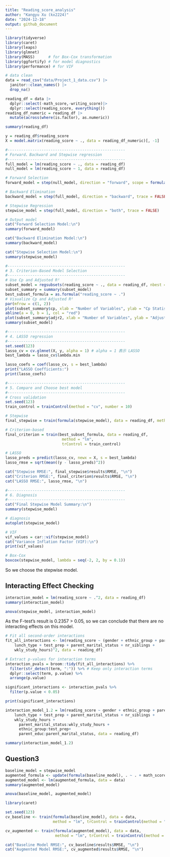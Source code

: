 ```yaml
---
title: "Reading_score_analysis"
author: "Kangyu Xu (kx2224)"
date: "2024-12-18"
output: github_document
---
```


```r
library(tidyverse)
library(caret)
library(leaps)
library(glmnet)
library(MASS)      # for Box-Cox transformation
library(ggfortify) # for model diagnostics
library(performance) # for VIF
```

```r
# data clean
data = read_csv("data/Project_1_data.csv") |>
  janitor::clean_names() |>
  drop_na()

reading_df = data |>
  dplyr::select(-math_score,-writing_score)|>
  dplyr::select(reading_score, everything())
reading_df_numeric = reading_df |>
  mutate(across(where(is.factor), as.numeric))

summary(reading_df)
```

```r
y = reading_df$reading_score
X = model.matrix(reading_score ~ ., data = reading_df_numeric)[, -1]

#----------------------------------------------------
# Forward、Backward and Stepwise regression
#----------------------------------------------------
full_model = lm(reading_score ~ ., data = reading_df)
null_model = lm(reading_score ~ 1, data = reading_df)

# Forward Selection
forward_model = step(null_model, direction = "forward", scope = formula(full_model), trace = FALSE)

# Backward Elimination
backward_model = step(full_model, direction = "backward", trace = FALSE)

# Stepwise Regression
stepwise_model = step(full_model, direction = "both", trace = FALSE)

# Output model
cat("Forward Selection Model:\n")
summary(forward_model)

cat("Backward Elimination Model:\n")
summary(backward_model)

cat("Stepwise Selection Model:\n")
summary(stepwise_model)

```


```r
#----------------------------------------------------
# 3. Criterion-Based Model Selection
#----------------------------------------------------
# Use Cp and Adjusted R² 
subset_model = regsubsets(reading_score ~ ., data = reading_df, nbest = 1)
subset_summary = summary(subset_model)
best_subset_formula = as.formula("reading_score ~ .")
# Visualize Cp and Adjusted R²
par(mfrow = c(1, 2))
plot(subset_summary$cp, xlab = "Number of Variables", ylab = "Cp Statistic", type = "b", main = "Cp Plot")
abline(a = 0, b = 1, col = "red")
plot(subset_summary$adjr2, xlab = "Number of Variables", ylab = "Adjusted R²", type = "b", main = "Adjusted R² Plot")
summary(subset_model)
```

```r
#----------------------------------------------------
# 4. LASSO regression
#----------------------------------------------------
set.seed(123)
lasso_cv = cv.glmnet(X, y, alpha = 1) # alpha = 1 表示 LASSO
best_lambda = lasso_cv$lambda.min

lasso_coefs = coef(lasso_cv, s = best_lambda)
print("LASSO Coefficients:")
print(lasso_coefs)
```



```r
#----------------------------------------------------
# 5. Compare and Choose best model
#----------------------------------------------------
# Cross validation
set.seed(123)
train_control = trainControl(method = "cv", number = 10)

# Stepwise
final_stepwise = train(formula(stepwise_model), data = reading_df, method = "lm", trControl = train_control)

# Criterion-based
final_criterion = train(best_subset_formula, data = reading_df, 
                         method = "lm", 
                         trControl = train_control)

# LASSO
lasso_preds = predict(lasso_cv, newx = X, s = best_lambda)
lasso_rmse = sqrt(mean((y - lasso_preds)^2))

cat("Stepwise RMSE:", final_stepwise$results$RMSE, "\n")
cat("Criterion RMSE:", final_criterion$results$RMSE, "\n")
cat("LASSO RMSE:", lasso_rmse, "\n")
```




```r
#----------------------------------------------------
# 6. Diagnosis
#----------------------------------------------------
cat("Final Stepwise Model Summary:\n")
summary(stepwise_model)

# diagnosis
autoplot(stepwise_model)

# VIF
vif_values = car::vif(stepwise_model)
cat("Variance Inflation Factor (VIF):\n")
print(vif_values)

# Box-Cox
boxcox(stepwise_model, lambda = seq(-2, 2, by = 0.1))
```
So we choose the stepwise model.

## Interacting Effect Checking
```r
interaction_model = lm(reading_score ~ .^2, data = reading_df)
summary(interaction_model)
```

```r
anova(stepwise_model, interaction_model)
```
As the F-test's result is 0.2357 > 0.05, so we can conclude that there are no interacting effects on this model.

```r
# Fit all second-order interactions
fit_all_interactions <- lm(reading_score ~ (gender + ethnic_group + parent_educ + 
    lunch_type + test_prep + parent_marital_status + nr_siblings + 
    wkly_study_hours)^2, data = reading_df)

# Extract p-values for interaction terms
interaction_pvals = broom::tidy(fit_all_interactions) %>%
  filter(str_detect(term, ":")) %>% # Keep only interaction terms
  dplyr::select(term, p.value) %>%
  arrange(p.value)

significant_interactions <- interaction_pvals %>%
  filter(p.value < 0.05)

print(significant_interactions)
```

```r
interaction_model_1.2 = lm(reading_score ~ gender + ethnic_group + parent_educ + 
    lunch_type + test_prep + parent_marital_status + nr_siblings + 
    wkly_study_hours + 
      parent_marital_status:wkly_study_hours + 
      ethnic_group:test_prep+
      parent_educ:parent_marital_status, data = reading_df)

summary(interaction_model_1.2)
```






## Question3
```r
baseline_model = stepwise_model
augmented_formula <- update(formula(baseline_model), . ~ . + math_score + writing_score)
augmented_model <- lm(augmented_formula, data = data)
summary(augmented_model)
```

```r
anova(baseline_model, augmented_model)
```

```r
library(caret)

set.seed(123)
cv_baseline <- train(formula(baseline_model), data = data, 
                     method = "lm", trControl = trainControl(method = "cv", number = 10))

cv_augmented <- train(formula(augmented_model), data = data, 
                      method = "lm", trControl = trainControl(method = "cv", number = 10))

cat("Baseline Model RMSE:", cv_baseline$results$RMSE, "\n")
cat("Augmented Model RMSE:", cv_augmented$results$RMSE, "\n")

```




















